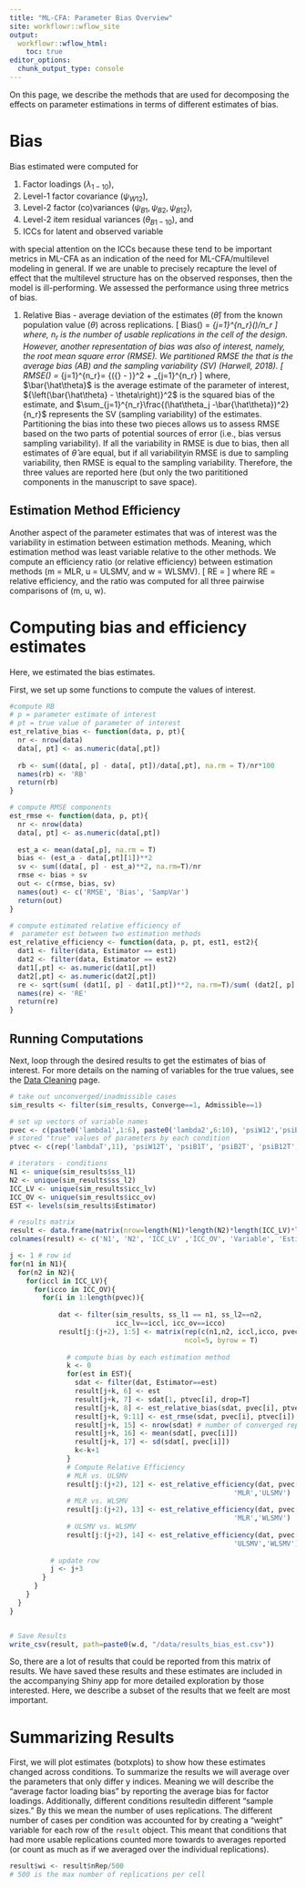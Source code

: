 ```yaml
---
title: "ML-CFA: Parameter Bias Overview"
site: workflowr::wflow_site
output:
  workflowr::wflow_html:
    toc: true
editor_options:
  chunk_output_type: console
---
```


On this page, we describe the methods that are used for decomposing the effects on parameter estimations in terms of different estimates of bias.

# Bias

Bias estimated were computed for 

1. Factor loadings ($\lambda_{1-10}$),
2. Level-1 factor covariance ($\psi_{W12}$),
3. Level-2 factor (co)variances ($\psi_{B1}, \psi_{B2}, \psi_{B12}$),
4. Level-2 item residual variances ($\theta_{B1-10}$), and
5. ICCs for latent and observed variable

with special attention on the ICCs because these tend to be important metrics in ML-CFA as an indication of the need for ML-CFA/multilevel modeling in general.
If we are unable to precisely recapture the level of effect that the multilevel structure has on the observed responses, then the model is ill-performing.
We assessed the performance using three metrics of bias.

1. Relative Bias - average deviation of the estimates ($\hat{\theta}$) from the known population value ($\theta$) across replications.
\[
Bias(\hat{\theta}) = \sum_{j=1}^{n_r}\left(\frac{\hat{\theta}_j- \theta}{\theta}\right)/n_r\times 100
\]
where,
$n_r$ is the number of usable replications in the cell of the design.
However, another representation of bias was also of interest, namely, the root mean square error (RMSE).
We partitioned RMSE the that is the average bias (AB) and the sampling variability (SV) (Harwell, 2018).
\[
RMSE(\hat\theta) = \sum_{j=1}^{n_r}\frac{(\hat\theta_j -\theta)^2}{n_r}= {\left(\bar{\hat\theta} - \theta\right)}^2 +  \sum_{j=1}^{n_r}\frac{(\hat\theta_j -\bar{\hat\theta})^2}{n_r}
\]
where,
$\bar{\hat\theta}$ is the average estimate of the parameter of interest,
${\left(\bar{\hat\theta} - \theta\right)}^2$ is the squared bias of the estimate, and
$\sum_{j=1}^{n_r}\frac{(\hat\theta_j -\bar{\hat\theta})^2}{n_r}$ represents the SV (sampling variability) of the estimates.
Partitioning the bias into these two pieces allows us to assess RMSE based on the two parts of potential sources of error (i.e., bias versus sampling variability).
If all the variability in RMSE is due to bias, then all estimates of $\hat\theta$ are equal, but if all variabilityin RMSE is due to sampling variability, then RMSE is equal to the sampling variability.
Therefore, the three values are reported here (but only the two parititioned components in the manuscript to save space).

## Estimation Method Efficiency

Another aspect of the parameter estimates that was of interest was the variability in estimation between estimation methods.
Meaning, which estimation method was least variable relative to the other methods.
We compute an efficiency ratio (or relative efficiency) between estimation methods (m = MLR, u = ULSMV, and w = WLSMV).
\[
RE = \sqrt{\left(\frac{\sum_{\forall j}(\hat{\theta}_{mj}-\theta)^2}{\sum_{\forall j}(\hat{\theta}_{uj}-\theta)^2}\right)}
\]
where RE = relative efficiency,
and the ratio was computed for all three pairwise comparisons of (m, u, w).

# Computing bias and efficiency estimates

Here, we estimated the bias estimates.

First, we set up some functions to compute the values of interest.

```r
#compute RB
# p = parameter estimate of interest
# pt = true value of parameter of interest
est_relative_bias <- function(data, p, pt){
  nr <- nrow(data)
  data[, pt] <- as.numeric(data[,pt])
  
  rb <- sum((data[, p] - data[, pt])/data[,pt], na.rm = T)/nr*100
  names(rb) <- 'RB'
  return(rb)
}

# compute RMSE components
est_rmse <- function(data, p, pt){
  nr <- nrow(data)
  data[, pt] <- as.numeric(data[,pt])
  
  est_a <- mean(data[,p], na.rm = T)
  bias <- (est_a - data[,pt][1])**2
  sv <- sum((data[, p] - est_a)**2, na.rm=T)/nr
  rmse <- bias + sv
  out <- c(rmse, bias, sv)
  names(out) <- c('RMSE', 'Bias', 'SampVar')
  return(out)
}

# compute estimated relative efficiency of 
#  parameter est between two estimation methods
est_relative_efficiency <- function(data, p, pt, est1, est2){
  dat1 <- filter(data, Estimator == est1)
  dat2 <- filter(data, Estimator == est2)
  dat1[,pt] <- as.numeric(dat1[,pt])
  dat2[,pt] <- as.numeric(dat2[,pt])
  re <- sqrt(sum( (dat1[, p] - dat1[,pt])**2, na.rm=T)/sum( (dat2[, p] - dat2[pt])**2, na.rm=T))
  names(re) <- 'RE'
  return(re)
}


```

## Running Computations

Next, loop through the desired results to get the estimates of bias of interest.
For more details on the naming of variables for the true values, see the [Data Cleaning](data-cleaning.html) page.

```r

# take out unconverged/inadmissible cases
sim_results <- filter(sim_results, Converge==1, Admissible==1)

# set up vectors of variable names
pvec <- c(paste0('lambda1',1:6), paste0('lambda2',6:10), 'psiW12','psiB1', 'psiB2', 'psiB12', paste0('thetaB',1:10), 'icc_lv1_est', 'icc_lv2_est', paste0('icc_ov',1:10,'_est'))
# stored "true" values of parameters by each condition
ptvec <- c(rep('lambdaT',11), 'psiW12T', 'psiB1T', 'psiB2T', 'psiB12T', rep("thetaBT", 10), rep('icc_lv',2), rep('icc_ov',10))

# iterators - conditions
N1 <- unique(sim_results$ss_l1)
N2 <- unique(sim_results$ss_l2)
ICC_LV <- unique(sim_results$icc_lv)
ICC_OV <- unique(sim_results$icc_ov)
EST <- levels(sim_results$Estimator)

# results matrix
result <- data.frame(matrix(nrow=length(N1)*length(N2)*length(ICC_LV)*length(ICC_OV)*length(pvec)*length(EST), ncol=(17)))
colnames(result) <- c('N1', 'N2', 'ICC_LV' ,'ICC_OV', 'Variable', 'Estimator','TrueValue', 'RB', 'RMSE', 'Bias', 'SampVar', 'muRE', 'mwRE', 'uwRE', 'nRep', 'estMean', 'estSD')

j <- 1 # row id
for(n1 in N1){
  for(n2 in N2){
    for(iccl in ICC_LV){
      for(icco in ICC_OV){
        for(i in 1:length(pvec)){
            
            dat <- filter(sim_results, ss_l1 == n1, ss_l2==n2,
                          icc_lv==iccl, icc_ov==icco)
            result[j:(j+2), 1:5] <- matrix(rep(c(n1,n2, iccl,icco, pvec[i]),3),
                                           ncol=5, byrow = T)
              
              # compute bias by each estimation method
              k <- 0
              for(est in EST){
                sdat <- filter(dat, Estimator==est)
                result[j+k, 6] <- est
                result[j+k, 7] <- sdat[1, ptvec[i], drop=T]
                result[j+k, 8] <- est_relative_bias(sdat, pvec[i], ptvec[i])
                result[j+k, 9:11] <- est_rmse(sdat, pvec[i], ptvec[i])
                result[j+k, 15] <- nrow(sdat) # number of converged replications
                result[j+k, 16] <- mean(sdat[, pvec[i]])
                result[j+k, 17] <- sd(sdat[, pvec[i]])
                k<-k+1
              }
              # Compute Relative Efficiency
              # MLR vs. ULSMV
              result[j:(j+2), 12] <- est_relative_efficiency(dat, pvec[i], ptvec[i],
                                                       'MLR','ULSMV')
              # MLR vs. WLSMV
              result[j:(j+2), 13] <- est_relative_efficiency(dat, pvec[i], ptvec[i],
                                                       'MLR','WLSMV')
              # ULSMV vs. WLSMV
              result[j:(j+2), 14] <- est_relative_efficiency(dat, pvec[i], ptvec[i],
                                                       'ULSMV','WLSMV')
              
          # update row
          j <- j+3
        }
      }
    }
  }
}


# Save Results
write_csv(result, path=paste0(w.d, "/data/results_bias_est.csv"))

```

So, there are a lot of results that could be reported from this matrix of results.
We have saved these results and these estimates are included in the accompanying Shiny app for more detailed exploration by those interested.
Here, we describe a subset of the results that we feelt are most important.

# Summarizing Results

First, we will plot estimates (botxplots) to show how these estimates changed across conditions.
To summarize the results we will average over the parameters that only differ y indices.
Meaning we will describe the "average factor loading bias" by reporting the average bias for factor loadings.
Additionally, different conditions resultedin different "sample sizes."
By this we mean the number of uses replications.
The different number of cases per condition was accounted for by creating a "weight" variable for each row of the `result` object.
This meant that conditions that had more usable replications counted more towards to averages reported (or count as much as if we averaged over the individual replications).

```r

result$wi <- result$nRep/500
# 500 is the max number of replications per cell

```

